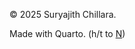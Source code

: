 <footer>
  <p>© 2025 Suryajith Chillara.</p>
  <p>
    Made with Quarto. (h/t to <a href="https://neeldhara.com">N</a>)
  </p>
</footer>